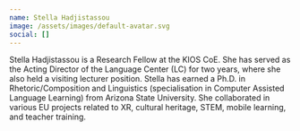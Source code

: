 ```yaml
---
name: Stella Hadjistassou
image: /assets/images/default-avatar.svg
social: []
---
```

Stella Hadjistassou is a Research Fellow at the KIOS CoE. She has served as the Acting Director of the Language Center (LC) for two years, where she also held a visiting lecturer position. Stella has earned a Ph.D. in Rhetoric/Composition and Linguistics (specialisation in Computer Assisted Language Learning) from Arizona State University. She collaborated in various EU projects related to XR, cultural heritage, STEM, mobile learning, and teacher training.